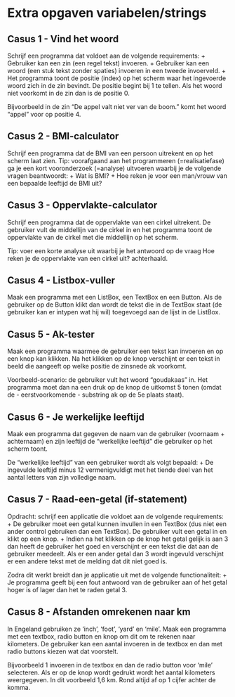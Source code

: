 # Extra opgaven variabelen/strings 

## Casus 1 - Vind het woord 
Schrijf een programma dat voldoet aan de volgende requirements: 
+ Gebruiker kan een zin (een regel tekst) invoeren. 
+ Gebruiker kan een woord (een stuk tekst zonder spaties) invoeren in een tweede invoerveld. 
+ Het programma toont de positie (index) op het scherm waar het ingevoerde woord zich in de zin bevindt. De positie begint bij 1 te tellen. Als het woord niet voorkomt in de zin dan is de positie 0. 

Bijvoorbeeld in de zin "De appel valt niet ver van de boom." komt het woord "appel" voor op positie 4. 

## Casus 2 - BMI-calculator 
Schrijf een programma dat de BMI van een persoon uitrekent en op het scherm laat zien. 
Tip: voorafgaand aan het programmeren (=realisatiefase) ga je een kort vooronderzoek (=analyse) uitvoeren waarbij je de volgende vragen beantwoordt: 
+ Wat is BMI? 
+ Hoe reken je voor een man/vrouw van een bepaalde leeftijd de BMI uit? 
 
## Casus 3 - Oppervlakte-calculator 
Schrijf een programma dat de oppervlakte van een cirkel uitrekent. De gebruiker vult de middellijn van de cirkel in en het programma toont de oppervlakte van de cirkel met die middellijn op het scherm. 

Tip: voer een korte analyse uit waarbij je het antwoord op de vraag Hoe reken je de oppervlakte van een cirkel uit? achterhaald. 

## Casus 4 - Listbox-vuller 
Maak een programma met een ListBox, een TextBox en een Button. Als de gebruiker op de Button klikt dan wordt de tekst die in de TextBox staat (de gebruiker kan er intypen wat hij wil) toegevoegd aan de lijst in de ListBox. 

## Casus 5 - Ak-tester 
Maak een programma waarmee de gebruiker een tekst kan invoeren en op een knop kan klikken. Na het klikken op de knop verschijnt er een tekst in beeld die aangeeft op welke positie de zinsnede ak voorkomt. 

Voorbeeld-scenario: de gebruiker vult het woord "goudakaas" in. Het programma moet dan na een druk op de knop de uitkomst 5 tonen (omdat de - eerstvoorkomende - substring ak op de 5e plaats staat). 

## Casus 6 - Je werkelijke leeftijd 
Maak een programma dat gegeven de naam van de gebruiker (voornaam + achternaam) en zijn leeftijd de "werkelijke leeftijd" die gebruiker op het scherm toont. 

De "werkelijke leeftijd" van een gebruiker wordt als volgt bepaald:
+ De ingevulde leeftijd minus 12 vermenigvuldigt met het tiende deel van het aantal letters van zijn volledige naam. 

## Casus 7 - Raad-een-getal (if-statement) 
Opdracht: schrijf een applicatie die voldoet aan de volgende requirements: 
+ De gebruiker moet een getal kunnen invullen in een TextBox (dus niet een ander control gebruiken dan een TextBox). De gebruiker vult een getal in en klikt op een knop. 
+ Indien na het klikken op de knop het getal gelijk is aan 3 dan heeft de gebruiker het goed en verschijnt er een tekst die dat aan de gebruiker meedeelt. Als er een ander getal dan 3 wordt ingevuld verschijnt er een andere tekst met de melding dat dit niet goed is. 

Zodra dit werkt breidt dan je applicatie uit met de volgende functionaliteit: 
+ Je programma geeft bij een fout antwoord van de gebruiker aan of het getal hoger is of lager dan het te raden getal 3. 
 
## Casus 8 - Afstanden omrekenen naar km 
In Engeland gebruiken ze 'inch', 'foot', 'yard' en 'mile'. Maak een programma met een textbox, radio button en knop om dit om te rekenen naar kilometers. 
De gebruiker kan een aantal invoeren in de textbox en dan met radio buttons kiezen wat dat voorstelt. 

Bijvoorbeeld 1 invoeren in de textbox en dan de radio button voor 'mile' selecteren. Als er op de knop wordt gedrukt wordt het aantal kilometers  weergegeven. In dit voorbeeld 1,6 km. Rond altijd af op 1 cijfer achter de komma. 
